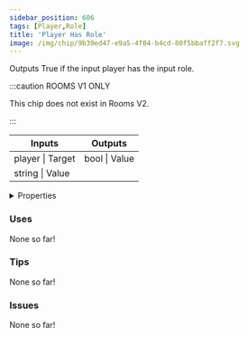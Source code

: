 ```yaml
---
sidebar_position: 606
tags: [Player,Role]
title: 'Player Has Role'
image: /img/chip/9b39ed47-e9a5-4f04-b4cd-80f5bbaff2f7.svg
---
```


Outputs True if the input player has the input role.

:::caution ROOMS V1 ONLY
    
This chip does not exist in Rooms V2.

:::


<IChip uuid="9b39ed47-e9a5-4f04-b4cd-80f5bbaff2f7"/>

<table><thead><tr><th>Inputs</th><th>Outputs</th></tr></thead><tbody><tr><td>player | Target</td><td>bool | Value</td></tr><tr><td>string | Value</td><td /></tr></tbody></table>

<details>
  <summary>Properties</summary>
  <div>
    <div>
    <table>
      <tbody>
        <tr>
          <td>Is beta required?</td>
          <td>No</td>
        </tr>
        <tr>
          <td>Is chip a trolling risk?</td>
          <td>No</td>
        </tr>
        <tr>
          <td>Is chip a role assignment risk?</td>
          <td>No</td>
        </tr>
        <tr>
          <td>Chip UUID</td>
          <td>9b39ed47-e9a5-4f04-b4cd-80f5bbaff2f7</td>
        </tr>
        <tr>
          <td>Room availability</td>
          <td>Rooms V1 only</td>
        </tr>
      </tbody>
    </table>
    </div>
  </div>
</details>

### Uses

None so far!

### Tips

None so far!

### Issues

None so far!